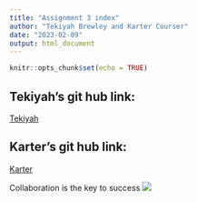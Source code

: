```yaml
---
title: "Assignment 3 index"
author: "Tekiyah Brewley and Karter Courser"
date: "2023-02-09"
output: html_document
---
```


```r
knitr::opts_chunk$set(echo = TRUE)
```

## Tekiyah's git hub link:
[Tekiyah](https://github.com/tekiyahb)

## Karter's git hub link: 
[Karter](https://github.com/Kcouser)



Collaboration is the key to success 
![](https://t4.ftcdn.net/jpg/01/54/85/81/360_F_154858180_hKufafm5J9b9LRQmfQidOi2imgndT451.jpg) 


